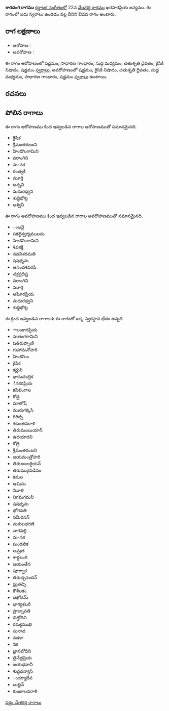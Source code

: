 {{Infobox ragam
	| name          	= శారదంగి
	| synonym	    	= 
	| mela          	= 
	| chakra        	= 
	| janaka        	= 
	| type          	= ఔడవ
	| arohanam      	= {{svaraC|S|G2|M1|D2|N2|S'}} 
	| avarohanam    	= {{svaraC|S'|N2|D2|M1|G2|S}}
	| jeeva         	=
	| chhaya        	=
	| nyasa         	=
	| vishesha      	= 
	| equivalent  		= 
}}
{{కర్ణాటక సంగీత రాగాలు}}
'''శారదంగి రాగము''' [[కర్ణాటక సంగీతం]]లో 22వ [[మేళకర్త రాగము]] ఖరహరప్రియ జన్యము.  ఈ రాగంలో ఐదు స్వరాలు ఉండడం వల్ల దీనిని ఔడవ రాగం అంటారు.


==రాగ లక్షణాలు==


* ఆరోహణ : {{svaraC|S|G2|M1|D2|N2|S'}} 
* అవరోహణ : {{svaraC|S'|N2|D2|M1|G2|S}}

ఈ రాగం ఆరోహణంలో షడ్జమం, సాధారణ గాంధారం, సుద్ద మధ్యమం, చతుశృతి దైవతం, కైసికి నిషాదం, షడ్జమం [[స్వరాలు]], అవరోహణంలో షడ్జమం, కైసికి నిషాదం, చతుశృతి దైవతం, సుద్ద మధ్యమం, సాధారణ గాంధారం, షడ్జమం [[స్వరాలు]] ఉంటాయి.

==రచనలు==



==పోలిన రాగాలు==
ఈ రాగం ఆరోహణము కింద ఇవ్వబడిన రాగాల ఆరోహణముతో సమానమైనది.
* కైషిక
* శ్రీమంతరంజని
* హిండొలగామిని
* వరాంగిని
* మ-నక
* రంత్వకి
* మూర్తి
* అన్నవి
* మధురధ్వని
* శుధ్ధిభొట్ల
* అశ్వినీ

ఈ రాగం అవరోహణము కింద ఇవ్వబడిన రాగాల అవరోహణముతో సమానమైనది.
* ంజనై
* సకలైశ్వర్యములను
* హిండొలగామిని
* శివశక్తి
* నవనిశరమతి
* షషధృమ
* ఆనందశవరపి
* చక్రప్రదిప్త
* వరాంగిని
* మూర్తి
* అఘోరప్రియ
* మధురధ్వని
* శుధ్ధిభొట్ల

ఈ క్రింద ఇవ్వబడిన రాగాలకు ఈ రాగంతో ఒక్క స్వరస్థాన భేదం ఉన్నది.
* ాలంకారప్రియ
* మతంగగామిని
* షతిరుప్పాణి
* గుహామనోహరి
* హిండొలం
* కైషిక
* కర్ణుని
* భానుచంద్రిక
* ినకరప్రియ
* కపిలింగాల
* కోడై
* మాలోష్
* మురుగక్కసి
* గిరిట్చి
* శకుంతవరాళి
* తిరుమంబుయాన్
* ఉదయారవి
* కోత్రి
* శ్రీమంతరంజని
* జయమంత్రోహరి
* తిరుఅంబకైయన్
* తిరుమురైవడివం
* కమల
* ఆమిసు
* నివాళి
* నిగమగమనీ
* షషధృమ
* భోగవతి
* సమీరనన్
* మకుటధరణి
* నాగవల్లి
* మ-నక
* పుండలిక
* అమ్రత
* శార్దలంగి
* జయంతేన
* పూర్నాక
* తిరుచ్చనందన్
* ఘ్రతచ్ఛి
* కౌశీలకం
* దభోదమ్
* భాగ్యశబరీ
* ప్రాజ్నావతి
* చిత్తోదిని
* రమ్యముఖి
* సునాద
* నడకా
* నిక
* జ్ఞానబోధిని
* త్రినేత్రప్రియ
* జయభవానీ
* శుద్ధధన్యాసి
* ందర్మాదేవ
* బుద్దిన్
* కుంటాలవరాళి



[[వర్గం:మేళకర్త రాగాలు]]
